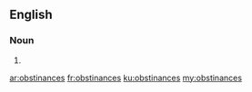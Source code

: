 ==English==

===Noun===
{{head|en}}

# {{plural of|obstinance}}

[[ar:obstinances]]
[[fr:obstinances]]
[[ku:obstinances]]
[[my:obstinances]]